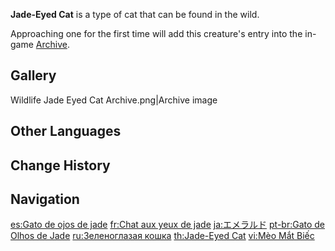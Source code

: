 {{About|the wildlife|the furnishing|Jade-Eyed Cat (Furnishing)}}
{{Wildlife Infobox
|type        = Wildlife
|family      = Beasts
|group       = Cats
|image       = Wildlife Jade-Eyed Cat Icon.png
|location    = 
|description = An agile and wise soul, endowed since birth with a well-maintained elegance and pride.<br>A grimalkin with emerald-green eyes, it walks upon roof beams at night with great grace. But do not let their noble affectations fool you &mdash; these little thieves are adept at stealing fresh fish from the rears of kitchens and merchant stands.
}}
'''Jade-Eyed Cat''' is a type of cat that can be found in the wild.

Approaching one for the first time will add this creature's entry into the in-game [[Archive]].

==Gallery==
<gallery>
Wildlife Jade Eyed Cat Archive.png|Archive image
</gallery>

==Other Languages==
{{Other Languages
|en      = Jade-Eyed Cat
|zhs     = 翠目猫
|zhs_rm  = Cuìmù Māo
|zht     = 翠目貓
|zht_rm  = Cuìmù Māo
|zh_tl   = Jade-Eyed Cat
|ja      = エメラルド
|ja_rm   = Emerarudo
|ja_tl   = Emerald
|ko      = 비취아이 고양이
|ko_tl   = Jade-Eyed Cat
|es      = Gato de ojos de jade
|es_tl   = Jade-Eyed Cat
|fr      = Chat aux yeux de jade
|fr_tl   = Jade-Eyed Cat
|ru      = Зеленоглазая кошка
|ru_tl   = Green-Eyed Cat
|th      = Jade-Eyed Cat
|vi      = Mèo Mắt Biếc
|vi_tl   = 
|de      = Grünäugige Katze
|de_tl   = Green-Eyed Cat
|id      = Jade-Eyed Cat
|pt      = Gato de Olhos de Jade
|pt_tl   = Jade-Eyed Cat
|tr      = Yeşim Gözlü Kedi
|tr_tl   = Jade-Eyed Cat
|it      = Gatto dagli occhi di giada
|it_tl   = 
}}

==Change History==
{{Change History|1.0}}

==Navigation==
{{Wildlife Navbox}}

[[es:Gato de ojos de jade]]
[[fr:Chat aux yeux de jade]]
[[ja:エメラルド]]
[[pt-br:Gato de Olhos de Jade]]
[[ru:Зеленоглазая кошка]]
[[th:Jade-Eyed Cat]]
[[vi:Mèo Mắt Biếc]]